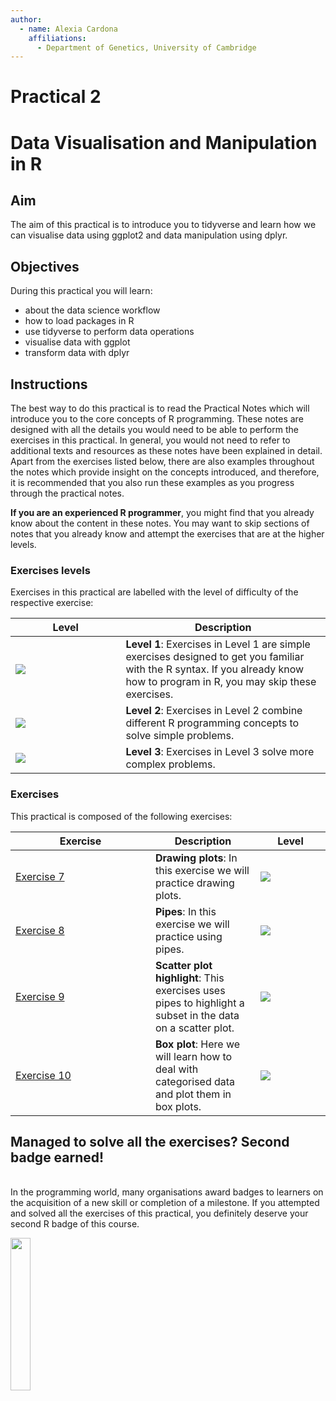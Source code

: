 ```yaml
---
author:
  - name: Alexia Cardona
    affiliations:
      - Department of Genetics, University of Cambridge
---
```


# Practical 2 {.unnumbered}

# Data Visualisation and Manipulation in R {.unnumbered}

## Aim  
The aim of this practical is to introduce you to tidyverse and learn how we can visualise data using ggplot2 and data manipulation using dplyr.  

## Objectives
During this practical you will learn:

* about the data science workflow
* how to load packages in R
* use tidyverse to perform data operations
* visualise data with ggplot
* transform data with dplyr


## Instructions

The best way to do this practical is to read the Practical Notes which will introduce you to the core concepts of R programming. 
These notes are designed with all the details you would need to be able to perform the exercises in this practical. In 
general, you would not need to refer to additional texts and resources as these notes have been explained in detail.  Apart from the exercises listed below, there are also examples throughout the notes which provide insight on the concepts introduced, and therefore, it is recommended that you also run these examples as you progress through the practical notes.  

**If you are an experienced R programmer**, you might find that you already know about the content in these notes. You 
may want to skip sections of notes that you already know and attempt the exercises that are at the higher levels. 

### Exercises levels
Exercises in this practical are labelled with the level of difficulty of the respective exercise:

| Level | Description |
|-------|-------------|
| ![](images/stars-level-1.png) | **Level 1**: Exercises in Level 1 are simple exercises designed to get you familiar with the R syntax. If you already know how to program in R, you may skip these exercises.|
| ![](images/stars-level-2.png) | **Level 2**: Exercises in Level 2 combine different R programming concepts to solve simple problems.|
| ![](images/stars-level-3.png) | **Level 3**: Exercises in Level 3 solve more complex problems.

### Exercises

This practical is composed of the following exercises:


| Exercise                                         | Description     | Level                         |
|----|---|--|
| [Exercise 7](tidyverse1.qmd#exercise-7) | **Drawing plots**: In this exercise we will practice drawing plots. | ![](images/stars-level-2.png) |
| [Exercise 8](tidyverse1.qmd#exercise-8) | **Pipes**: In this exercise we will practice using pipes. | ![](images/stars-level-2.png) |
| [Exercise 9](tidyverse1.qmd#exercise-9) | **Scatter plot highlight**: This exercises uses pipes to highlight a subset in the data on a scatter plot. | ![](images/stars-level-3.png) |
| [Exercise 10](tidyverse1.qmd#exercise-10) | **Box plot**: Here we will learn how to deal with categorised data and plot them in box plots. | ![](images/stars-level-3.png) |


:::{.callout-note icon=false appearance="minimal"}
## Managed to solve all the exercises?  Second badge earned!

</br>
In the programming world, many organisations award badges to learners on the acquisition of a new skill or completion of a milestone. If you attempted and solved all the exercises of this practical, you definitely deserve your second R badge of this course.

![](images/level-2-badge.png){width=25% fig-align="center"} 

:::


